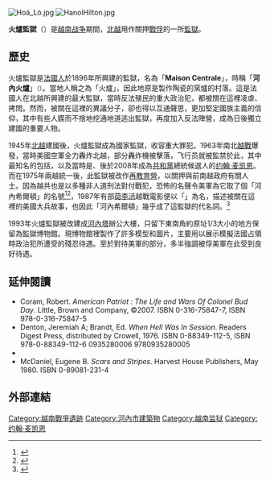 {{coord|21|1|31|N|105|50|47|E|display=title}}
{{noteTA
|1=zh-cn:好莱坞; zh-tw:好萊塢; zh-hk:荷李活;
}}
[[File:Hoả_Lò.jpg|thumb]]
[[File:HanoiHilton.jpg|right]]

'''火爐監獄'''（{{vie|qn=Hỏa Lò,Nhà tù Hỏa Lò,nhà pha Hỏa Lò}}）是[[越南战争|越南战争]]期間，[[北越|北越]]用作關押[[戰俘|戰俘]]的一所[[監獄|監獄]]。

== 歷史 ==
火爐監獄是[[法國人|法國人]]於1896年所興建的監獄，名為「'''Maison Centrale'''」，時稱「'''河內火爐'''」<small>（{{vie|hn=獄室河内|qn=Ngục thất Hà Nội}}）</small>。當地人稱之為「火爐」，因此地原是製作陶瓷的窯爐的村落。這是法國人在北越所興建的最大監獄，當時反法殖民的重大政治犯，都被關在這裡凌虐、拷問。然而，被關在這裡的異議分子，卻也得以互通聲思，更加堅定國族主義的信仰，其中有些人鍥而不捨地挖通地道逃出監獄，再度加入反法陣營，成為日後獨立建國的重要人物。

1945年[[北越|北越]]建國後，火爐監獄成為國家監獄，收容重大罪犯。1963年南北[[越戰|越戰]]爆發，當時美國空軍全力轟炸北越，部分轟炸機被擊落，飞行员就被監禁於此，其中最知名的包括{{le|美國駐越南大使列表|List of ambassadors of the United States to Vietnam|美國首任駐越南代表}}{{le|彼得·彼德森|Pete Peterson}}，以及當時是{{Link-en|美國海軍飛行員|United States Naval Aviator}}、後於2008年成為[[共和黨_(美國)|共和黨]]總統候選人的[[约翰·麦凯恩|约翰·麦凯恩]]。而在1975年兩越統一後，此監獄被改作[[再教育營_(越南)|再教育營]]，以關押與前南越政府有關人士。因為越共也是以多種非人道刑法對付戰犯，恐怖的名聲令美軍為它取了個「河內希爾頓」的名號<ref name="afm-valor">{{cite news | url=http://www.airforce-magazine.com/MagazineArchive/Pages/1989/February%201989/0289valor.aspx | title=Valor en Masse | author=Frisbee, John L. | work=[[Air_Force_Magazine|Air Force Magazine]] | date=February 1989 | access-date=2021-10-12 | archive-url=https://web.archive.org/web/20090121160346/http://www.airforce-magazine.com/MagazineArchive/Pages/1989/February%201989/0289valor.aspx | archive-date=2009-01-21 | url-status=dead }}</ref><ref>{{cite book | last=Rochester | first=Stuart I. |author-link=Stuart I. Rochester|author2=Kiley, Frederick | title=Honor Bound: American Prisoners of War in Southeast Asia, 1961–1973 | publisher=Naval Institute Press | year=1999 | location=Annapolis, Maryland | isbn=978-1-55750-694-8|page=96| url =https://books.google.com/books?id=zkpuAAAAMAAJ&pg=PA96 |quote=There is disagreement among the first group of PWs as to who actually named Hoa Lo the Hanoi Hilton, but the nickname ... the message "Welcome to the Hanoi Hilton" on the handle of a pail to greet the arrival of Air Force Lt. Robert Peel.}}</ref>，1987年有部[[荷李活|荷李活]]越戰電影便以「{{le|河內希爾頓 (電影)|The Hanoi Hilton (film)|河內希爾頓}}」為名，描述被關在這裡的美國大兵故事，也因此「河內希爾頓」幾乎成了這監獄的代名詞。<ref>{{cite web|url=https://www.metacritic.com/movie/the-hanoi-hilton|title=The Hanoi Hilton|publisher=MetaCritic|access-date=2021-01-19|archive-date=2021-11-04|archive-url=https://web.archive.org/web/20211104021536/https://www.metacritic.com/movie/the-hanoi-hilton|dead-url=no}}</ref>

1993年火爐監獄被改建成[[河內塔_(建築)|河內塔]]辦公大樓，只留下東南角約原址1/3大小的地方保留為監獄博物館。現博物館裡製作了許多模型和圖片，主要用以展示模擬法國占領時政治犯所遭受的殘忍待遇。至於對待美軍的部分，多半強調被俘美軍在此受到良好待遇。

==延伸閱讀==
{{refbegin}}
*Coram, Robert. ''American Patriot : The Life and Wars Of Colonel Bud Day''. Little, Brown and Company, ©2007. ISBN 0-316-75847-7, ISBN 978-0-316-75847-5
*Denton, Jeremiah A; Brandt, Ed. ''When Hell Was In Session''. Readers Digest Press, distributed by Crowell, 1976. ISBN 0-88349-112-5, ISBN 978-0-88349-112-6 0935280006 9780935280005
*{{cite book | title=Museums of Southeast Asia| last=Lenzi| first=Iola| year=2004| pages=200 pages| publisher=Archipelago Press| location=Singapore| isbn=981-4068-96-9}}
*McDaniel, Eugene B. ''Scars and Stripes''. Harvest House Publishers, May 1980. ISBN 0-89081-231-4
{{refend}}

==外部連結==
{{commonscat-inline|Hanoi Hilton}}

{{Hanoi Tourism}}
[[Category:越南戰爭遺跡|Category:越南戰爭遺跡]]
[[Category:河內市建築物|Category:河內市建築物]]
[[Category:越南监狱|Category:越南监狱]]
[[Category:约翰·麦凯恩|Category:约翰·麦凯恩]]